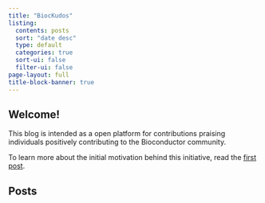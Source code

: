 ```yaml
---
title: "BiocKudos"
listing:
  contents: posts
  sort: "date desc"
  type: default
  categories: true
  sort-ui: false
  filter-ui: false
page-layout: full
title-block-banner: true
---
```


## Welcome!

This blog is intended as a open platform for contributions praising individuals positively contributing to the Bioconductor community.

To learn more about the initial motivation behind this initiative, read the [first post](/posts/welcome/).

## Posts

